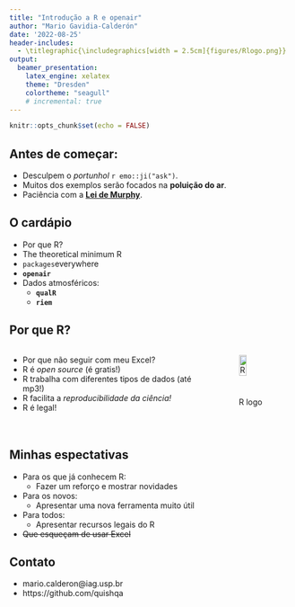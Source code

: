 ```yaml
---
title: "Introdução a R e openair"
author: "Mario Gavidia-Calderón"
date: '2022-08-25'
header-includes:
  - \titlegraphic{\includegraphics[width = 2.5cm]{figures/Rlogo.png}}
output:
  beamer_presentation:
    latex_engine: xelatex
    theme: "Dresden"
    colortheme: "seagull"
    # incremental: true
---
```


```r
knitr::opts_chunk$set(echo = FALSE)
```

## Antes de começar:

- Desculpem o _portunhol_ `r emo::ji("ask")`.
- Muitos dos exemplos serão focados na **poluição do ar**.
- Paciência com a [**Lei de Murphy**](https://pt.wikipedia.org/wiki/Lei_de_Murphy).

## O cardápio

- Por que R? 
- The theoretical minimum R
- `packages`everywhere
- **`openair`**
- Dados atmosféricos:
  + **`qualR`**
  + **`riem`**

## Por que R?
::: columns

:::: column
- Por que não seguir com meu Excel?
- R é _open source_ (é gratis!)
- R trabalha com diferentes tipos de dados (até mp3!)
- R facilita a _reproducibilidade da ciência!_
- R é legal!
::::

:::: column
![R logo](figures/Rlogo.png){ width=50% }
::::

:::

## Minhas espectativas

- Para os que já conhecem R:
  + Fazer um reforço e mostrar novidades
- Para os novos:
  + Apresentar uma nova ferramenta muito útil
- Para todos:
  + Apresentar recursos legais do R
- ~~Que esqueçam de usar Excel~~

## Contato

- mario.calderon\@iag.usp.br
- https://github.com/quishqa

